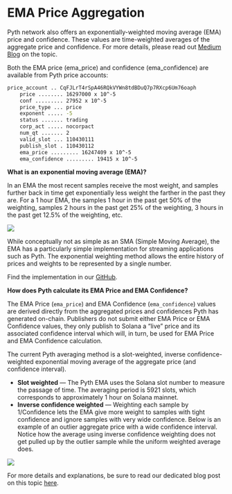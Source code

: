 # EMA Price Aggregation

Pyth network also offers an exponentially-weighted moving average (EMA) price and confidence. These values are time-weighted averages of the aggregate price and confidence. For more details, please read out [Medium Blog](https://pythnetwork.medium.com/whats-in-a-name-302a03e6c3e1) on the topic.

Both the EMA price (ema_price) and confidence (ema_confidence) are available from Pyth price accounts:

```sh copy
price_account .. CqFJLrT4rSpA46RQkVYWn8tdBDuQ7p7RXcp6Um76oaph
    price ........ 16297000 x 10^-5
    conf ......... 27952 x 10^-5
    price_type ... price
    exponent ..... -5
    status ....... trading
    corp_act ..... nocorpact
    num_qt ....... 2
    valid_slot ... 110430111
    publish_slot . 110430112
    ema_price ......... 16247409 x 10^-5
    ema_confidence ......... 19415 x 10^-5
```

**What is an exponential moving average (EMA)?**

In an EMA the most recent samples receive the most weight, and samples further back in time get exponentially less weight the farther in the past they are. For a 1 hour EMA, the samples 1 hour in the past get 50% of the weighting, samples 2 hours in the past get 25% of the weighting, 3 hours in the past get 12.5% of the weighting, etc.

![](../../../images/EMA_Price_Aggregation_1.png)

While conceptually not as simple as an SMA (Simple Moving Average), the EMA has a particularly simple implementation for streaming applications such as Pyth. The exponential weighting method allows the entire history of prices and weights to be represented by a single number.

Find the implementation in our [GitHub](https://github.com/pyth-network/pyth-client/blob/852b991fb4403dcf23043752e3a799a40ed0133b/program/src/oracle/upd_aggregate.h).

**How does Pyth calculate its EMA Price and EMA Confidence?**

The EMA Price (`ema_price`) and EMA Confidence (`ema_confidence`) values are derived directly from the aggregated prices and confidences Pyth has generated on-chain. Publishers do not submit either EMA Price or EMA Confidence values, they only publish to Solana a “live” price and its associated confidence interval which will, in turn, be used for EMA Price and EMA Confidence calculation.

The current Pyth averaging method is a slot-weighted, inverse confidence-weighted exponential moving average of the aggregate price (and confidence interval).

- **Slot weighted** — The Pyth EMA uses the Solana slot number to measure the passage of time. The averaging period is 5921 slots, which corresponds to approximately 1 hour on Solana mainnet.
- **Inverse confidence weighted** — Weighting each sample by 1/Confidence lets the EMA give more weight to samples with tight confidence and ignore samples with very wide confidence. Below is an example of an outlier aggregate price with a wide confidence interval. Notice how the average using inverse confidence weighting does not get pulled up by the outlier sample while the uniform weighted average does.

![](../../../images/EMA_Price_Aggregation_2.png)

For more details and explanations, be sure to read our dedicated blog post on this topic [here](https://pythnetwork.medium.com/whats-in-a-name-302a03e6c3e1).

